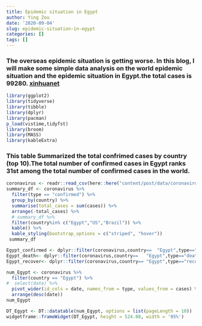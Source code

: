 ```yaml
---
title: Epidemic situation in Egypt
author: Ying Zou
date: '2020-09-04'
slug: epidemic-situation-in-egypt
categories: []
tags: []
---
```



### The overseas epidemic situation is getting worse. In this blog, I will make some simple data analysis on the world epidemic situation and the epidemic situation in Egypt.the total cases is 99280.	[xinhuanet](http://www.xinhuanet.com/english/2020-07/10/c_139201231.htm)


```r
library(ggplot2)
library(tidyverse)
library(tibble)
library(dplyr)
library(pacman)
p_load(vistime,tidyfst)
library(broom)
library(MASS)
library(kableExtra)


```
### This table Summarized the total confrimed cases by country (top 10).The total number of confirmed cases in Egypt ranks 31st among the total number of confirmed cases in the world.
```r
coronavirus <- readr::read_csv(here::here("content/post/data/coronavirus.csv"))
summary_df <- coronavirus %>% 
  filter(type == "confirmed") %>%
  group_by(country) %>%
  summarise(total_cases = sum(cases)) %>%
  arrange(-total_cases) %>%
  # summary_df %>% 
  filter(country%in% c("Egypt","US","Brazil")) %>%
  kable() %>%
  kable_styling(bootstrap_options = c("striped", "hover"))
 summary_df


```

```r
Egypt_confirmed <- dplyr::filter(coronavirus,country==	"Egypt",type=="confirmed")
Egypt_death<- dplyr::filter(coronavirus,country==	"Egypt",type=="death")
Egypt_recover<- dplyr::filter(coronavirus,country==	"Egypt",type=="recovered")

```


```r
num_Egypt <- coronavirus %>%
  filter(country == "Egypt") %>%
#  select(date) %>%
  pivot_wider(id_cols = date, names_from = type, values_from = cases) %>%
  arrange(desc(date))
num_Egypt
```


```r
DT_Egypt <- DT::datatable(num_Egypt, options = list(pageLength = 10))
widgetframe::frameWidget(DT_Egypt, height = 524.08, width = '95%')
```


